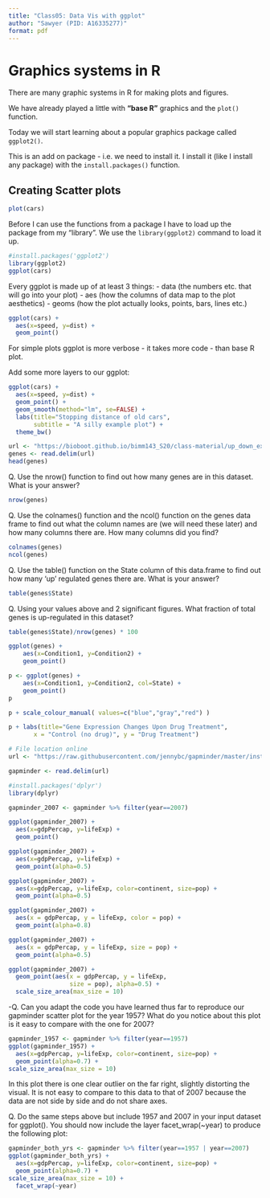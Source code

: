 ```yaml
---
title: "Class05: Data Vis with ggplot"
author: "Sawyer (PID: A16335277)"
format: pdf
---
```


# Graphics systems in R

There are many graphic systems in R for making plots and figures.

We have already played a little with **"base R"** graphics and the `plot()` function.

Today we will start learning about a popular graphics package called `ggplot2()`.

This is an add on package - i.e. we need to install it. I install it (like I install any package) with the `install.packages()` function.

## Creating Scatter plots

```r
plot(cars)
```

Before I can use the functions from a package I have to load up the package from my "library". We use the `library(ggplot2)` command to load it up.

```r
#install.packages('ggplot2')
library(ggplot2)
ggplot(cars)
```

Every ggplot is made up of at least 3 things:
- data (the numbers etc. that will go into your plot)
- aes (how the columns of data map to the plot aesthetics)
- geoms (how the plot actually looks, points, bars, lines etc.)


```r
ggplot(cars) + 
  aes(x=speed, y=dist) +
  geom_point()
```

For simple plots ggplot is more verbose - it takes more code - than base R plot.


Add some more layers to our ggplot:

```r
ggplot(cars) +
  aes(x=speed, y=dist) +
  geom_point() +
  geom_smooth(method="lm", se=FALSE) +
  labs(title="Stopping distance of old cars",
       subtitle = "A silly example plot") +
  theme_bw()
```

```r
url <- "https://bioboot.github.io/bimm143_S20/class-material/up_down_expression.txt"
genes <- read.delim(url)
head(genes)
```

Q. Use the nrow() function to find out how many genes are in this dataset. What is your answer?

```r
nrow(genes)
```

Q. Use the colnames() function and the ncol() function on the genes data frame to find out what the column names are (we will need these later) and how many columns there are. How many columns did you find?

```r
colnames(genes)
ncol(genes)
```

Q. Use the table() function on the State column of this data.frame to find out how many ‘up’ regulated genes there are. What is your answer?

```r
table(genes$State)
```

Q. Using your values above and 2 significant figures. What fraction of total genes is up-regulated in this dataset?

```r
table(genes$State)/nrow(genes) * 100
```

```r
ggplot(genes) + 
    aes(x=Condition1, y=Condition2) +
    geom_point()
```

```r
p <- ggplot(genes) + 
    aes(x=Condition1, y=Condition2, col=State) +
    geom_point()
p
```

```r
p + scale_colour_manual( values=c("blue","gray","red") )
```

```r
p + labs(title="Gene Expression Changes Upon Drug Treatment",
       x = "Control (no drug)", y = "Drug Treatment")
```

```r
# File location online
url <- "https://raw.githubusercontent.com/jennybc/gapminder/master/inst/extdata/gapminder.tsv"

gapminder <- read.delim(url)
```

```r
#install.packages('dplyr')
library(dplyr)

gapminder_2007 <- gapminder %>% filter(year==2007)
```

```r
ggplot(gapminder_2007) +
  aes(x=gdpPercap, y=lifeExp) +
  geom_point()
```

```r
ggplot(gapminder_2007) +
  aes(x=gdpPercap, y=lifeExp) +
  geom_point(alpha=0.5)
```

```r
ggplot(gapminder_2007) +
  aes(x=gdpPercap, y=lifeExp, color=continent, size=pop) +
  geom_point(alpha=0.5)
```

```r
ggplot(gapminder_2007) + 
  aes(x = gdpPercap, y = lifeExp, color = pop) +
  geom_point(alpha=0.8)
```

```r
ggplot(gapminder_2007) + 
  aes(x = gdpPercap, y = lifeExp, size = pop) +
  geom_point(alpha=0.5)
```

```r
ggplot(gapminder_2007) + 
  geom_point(aes(x = gdpPercap, y = lifeExp,
                 size = pop), alpha=0.5) + 
  scale_size_area(max_size = 10)
```

-Q. Can you adapt the code you have learned thus far to reproduce our gapminder scatter plot for the year 1957? What do you notice about this plot is it easy to compare with the one for 2007?

```r
gapminder_1957 <- gapminder %>% filter(year==1957)
ggplot(gapminder_1957) + 
  aes(x=gdpPercap, y=lifeExp, color=continent, size=pop) +
  geom_point(alpha=0.7) +
scale_size_area(max_size = 10)
```
In this plot there is one clear outlier on the far right, slightly distorting the visual. It is not easy to compare to this data to that of 2007 because the data are not side by side and do not share axes.


Q. Do the same steps above but include 1957 and 2007 in your input dataset for ggplot(). You should now include the layer facet_wrap(~year) to produce the following plot:
```r
gapminder_both_yrs <- gapminder %>% filter(year==1957 | year==2007)
ggplot(gapminder_both_yrs) + 
  aes(x=gdpPercap, y=lifeExp, color=continent, size=pop) +
  geom_point(alpha=0.7) +
scale_size_area(max_size = 10) +
  facet_wrap(~year)
```


